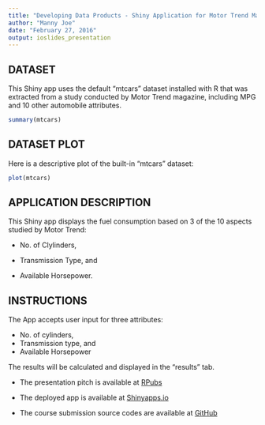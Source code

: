 ---
title: "Developing Data Products - Shiny Application for Motor Trend Magazine MPG Study"
author: "Manny Joe"
date: "February 27, 2016"
output: ioslides_presentation
---

## DATASET
This Shiny app uses the default "mtcars" dataset installed with R that was extracted from a study conducted by Motor Trend magazine, including MPG and 10 other automobile attributes.
```{r, echo=FALSE}
summary(mtcars)
```

## DATASET PLOT

Here is a descriptive plot of the built-in "mtcars" dataset:

```{r, echo=FALSE}
plot(mtcars)
```

## APPLICATION DESCRIPTION

This Shiny app displays the fuel consumption based on 3 of the 10 aspects studied by Motor Trend:

- No. of Clylinders, 

- Transmission Type, and 

- Available Horsepower.

## INSTRUCTIONS

The App accepts user input for three attributes:

* No. of cylinders, 
* Transmission type, and 
* Available Horsepower

The results will be calculated and displayed in the "results" tab.

* The presentation pitch is available at [RPubs](http://rpubs.com/MannyJoe/Developing-Data-Products)

* The deployed app is available at [Shinyapps.io](https://mannyjoe65.shinyapps.io/Developing-Data-Products)

* The course submission source codes are available at [GitHub](https://github.com/MannyJoe/Developing-Data-Products)
